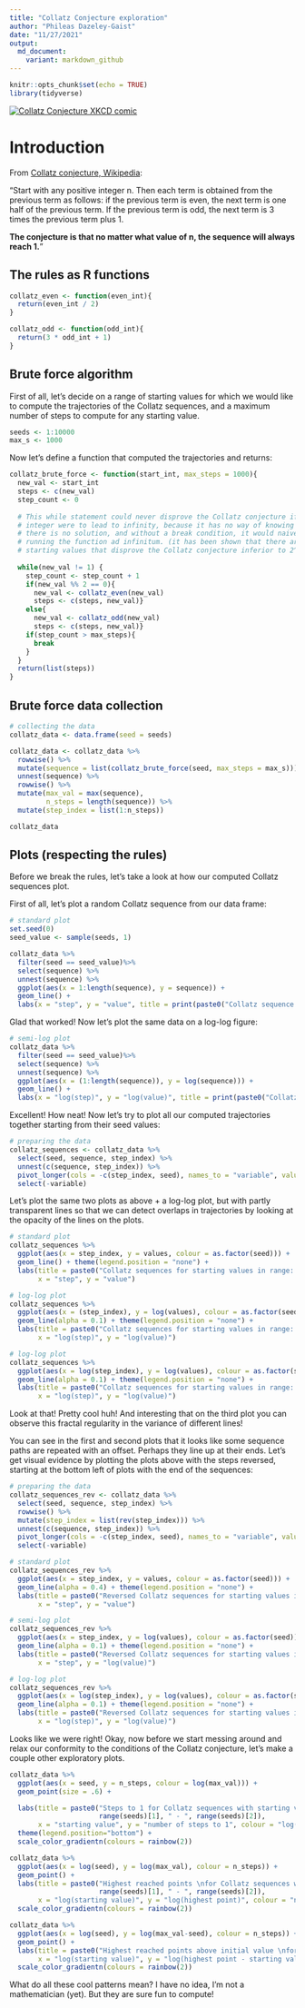 ```yaml
---
title: "Collatz Conjecture exploration"
author: "Phileas Dazeley-Gaist"
date: "11/27/2021"
output: 
  md_document:
    variant: markdown_github
---
```


```r
knitr::opts_chunk$set(echo = TRUE)
library(tidyverse)
```

[![Collatz Conjecture XKCD comic](3x+1_files/collatz_conjecture.png)](https://xkcd.com/710/)

# Introduction

From [Collatz conjecture, Wikipedia](https://en.wikipedia.org/wiki/Collatz_conjecture):  

"Start with any positive integer n. Then each term is obtained from the previous 
term as follows: if the previous term is even, the next term is one half of the 
previous term. If the previous term is odd, the next term is 3 times the previous 
term plus 1.

**The conjecture is that no matter what value of n, the sequence will always reach 1.**"

## The rules as R functions

```r
collatz_even <- function(even_int){
  return(even_int / 2)
}

collatz_odd <- function(odd_int){
  return(3 * odd_int + 1)
}
```

## Brute force algorithm

First of all, let's decide on a range of starting values for which we would like 
to compute the trajectories of the Collatz sequences, and a maximum number of steps
to compute for any starting value.

```r
seeds <- 1:10000
max_s <- 1000
```

Now let's define a function that computed the trajectories and returns:

```r
collatz_brute_force <- function(start_int, max_steps = 1000){
  new_val <- start_int
  steps <- c(new_val)
  step_count <- 0
  
  # This while statement could never disprove the Collatz conjecture if one start 
  # integer were to lead to infinity, because it has no way of knowing that the 
  # there is no solution, and without a break condition, it would naively keep 
  # running the function ad infinitum. (it has been shown that there are no 
  # starting values that disprove the Collatz conjecture inferior to 2^68)
  
  while(new_val != 1) {
    step_count <- step_count + 1
    if(new_val %% 2 == 0){
      new_val <- collatz_even(new_val)
      steps <- c(steps, new_val)}
    else{
      new_val <- collatz_odd(new_val)
      steps <- c(steps, new_val)}
    if(step_count > max_steps){
      break
    }
  }
  return(list(steps))
}
```

## Brute force data collection

```r
# collecting the data
collatz_data <- data.frame(seed = seeds)

collatz_data <- collatz_data %>% 
  rowwise() %>% 
  mutate(sequence = list(collatz_brute_force(seed, max_steps = max_s))) %>% 
  unnest(sequence) %>% 
  rowwise() %>% 
  mutate(max_val = max(sequence),
         n_steps = length(sequence)) %>% 
  mutate(step_index = list(1:n_steps))

collatz_data
```

## Plots (respecting the rules)

Before we break the rules, let's take a look at how our computed Collatz sequences 
plot.

First of all, let's plot a random Collatz sequence from our data frame:

```r
# standard plot
set.seed(0)
seed_value <- sample(seeds, 1)

collatz_data %>% 
  filter(seed == seed_value)%>% 
  select(sequence) %>% 
  unnest(sequence) %>% 
  ggplot(aes(x = 1:length(sequence), y = sequence)) +
  geom_line() +
  labs(x = "step", y = "value", title = print(paste0("Collatz sequence with starting value = ", seed_value)))
```

Glad that worked! Now let's plot the same data on a log-log figure:

```r
# semi-log plot
collatz_data %>% 
  filter(seed == seed_value)%>% 
  select(sequence) %>% 
  unnest(sequence) %>% 
  ggplot(aes(x = (1:length(sequence)), y = log(sequence))) +
  geom_line() +
  labs(x = "log(step)", y = "log(value)", title = print(paste0("Collatz sequence with starting value = ", seed_value)))
```

Excellent! How neat! Now let's try to plot all our computed trajectories together 
starting from their seed values:

```r
# preparing the data
collatz_sequences <- collatz_data %>% 
  select(seed, sequence, step_index) %>%
  unnest(c(sequence, step_index)) %>% 
  pivot_longer(cols = -c(step_index, seed), names_to = "variable", values_to = "values") %>% 
  select(-variable)
```

Let's plot the same two plots as above + a log-log plot, but with partly transparent 
lines so that we can detect overlaps in trajectories by looking at the opacity of 
the lines on the plots.

```r
# standard plot
collatz_sequences %>% 
  ggplot(aes(x = step_index, y = values, colour = as.factor(seed))) +
  geom_line() + theme(legend.position = "none") +
  labs(title = paste0("Collatz sequences for starting values in range: ", range(seeds)[1], " - ", range(seeds)[2]),
       x = "step", y = "value")

# log-log plot
collatz_sequences %>% 
  ggplot(aes(x = (step_index), y = log(values), colour = as.factor(seed))) +
  geom_line(alpha = 0.1) + theme(legend.position = "none") +
  labs(title = paste0("Collatz sequences for starting values in range: ", range(seeds)[1], " - ", range(seeds)[2]),
       x = "log(step)", y = "log(value)")

# log-log plot
collatz_sequences %>% 
  ggplot(aes(x = log(step_index), y = log(values), colour = as.factor(seed))) +
  geom_line(alpha = 0.1) + theme(legend.position = "none") +
  labs(title = paste0("Collatz sequences for starting values in range: ", range(seeds)[1], " - ", range(seeds)[2]),
       x = "log(step)", y = "log(value)")
```

Look at that! Pretty cool huh! And interesting that on the third plot you can 
observe this fractal regularity in the variance of different lines!

You can see in the first and second plots that it looks like some sequence paths are repeated 
with an offset. Perhaps they line up at their ends. Let's get visual evidence by 
plotting the plots above with the steps reversed, starting at the bottom left of 
plots with the end of the sequences:

```r
# preparing the data
collatz_sequences_rev <- collatz_data %>% 
  select(seed, sequence, step_index) %>%
  rowwise() %>% 
  mutate(step_index = list(rev(step_index))) %>% 
  unnest(c(sequence, step_index)) %>% 
  pivot_longer(cols = -c(step_index, seed), names_to = "variable", values_to = "values") %>% 
  select(-variable) 

# standard plot
collatz_sequences_rev %>% 
  ggplot(aes(x = step_index, y = values, colour = as.factor(seed))) +
  geom_line(alpha = 0.4) + theme(legend.position = "none") +
  labs(title = paste0("Reversed Collatz sequences for starting values in range: ", range(seeds)[1], " - ", range(seeds)[2]),
       x = "step", y = "value")

# semi-log plot
collatz_sequences_rev %>% 
  ggplot(aes(x = step_index, y = log(values), colour = as.factor(seed))) +
  geom_line(alpha = 0.1) + theme(legend.position = "none") +
  labs(title = paste0("Reversed Collatz sequences for starting values in range: ", range(seeds)[1], " - ", range(seeds)[2]),
       x = "step", y = "log(value)")

# log-log plot
collatz_sequences_rev %>% 
  ggplot(aes(x = log(step_index), y = log(values), colour = as.factor(seed))) +
  geom_line(alpha = 0.1) + theme(legend.position = "none") +
  labs(title = paste0("Reversed Collatz sequences for starting values in range: ", range(seeds)[1], " - ", range(seeds)[2]),
       x = "log(step)", y = "log(value)")
```

Looks like we were right! Okay, now before we start messing around and relax our 
conformity to the conditions of the Collatz conjecture, let's make a couple other 
exploratory plots.

```r
collatz_data %>% 
  ggplot(aes(x = seed, y = n_steps, colour = log(max_val))) +
  geom_point(size = .6) +

  labs(title = paste0("Steps to 1 for Collatz sequences with starting values in range: ", 
                      range(seeds)[1], " - ", range(seeds)[2]),
       x = "starting value", y = "number of steps to 1", colour = "log(highest reached point)") +
  theme(legend.position="bottom") +
  scale_color_gradientn(colours = rainbow(2))

collatz_data %>% 
  ggplot(aes(x = log(seed), y = log(max_val), colour = n_steps)) +
  geom_point() + 
  labs(title = paste0("Highest reached points \nfor Collatz sequences with starting values in range: ", 
                      range(seeds)[1], " - ", range(seeds)[2]),
       x = "log(starting value)", y = "log(highest point)", colour = "n steps to 1") +
  scale_color_gradientn(colours = rainbow(2))

collatz_data %>% 
  ggplot(aes(x = log(seed), y = log(max_val-seed), colour = n_steps)) +
  geom_point() +
  labs(title = paste0("Highest reached points above initial value \nfor Collatz sequences with starting values in range: ", range(seeds)[1], " - ", range(seeds)[2]),
       x = "log(starting value)", y = "log(highest point - starting value)", colour = "n steps to 1") +
  scale_color_gradientn(colours = rainbow(2))
```

What do all these cool patterns mean? I have no idea, I'm not a mathematician (yet).
But they are sure fun to compute! 
